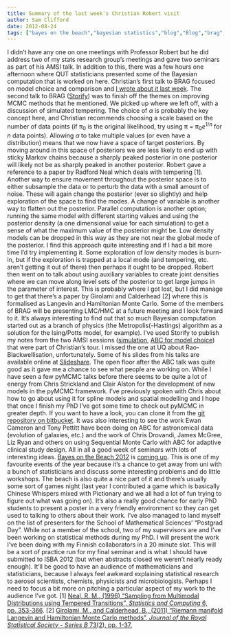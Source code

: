 ```yaml
---
title: Summary of the last week's Christian Robert visit
author: Sam Clifford
date: 2012-08-24
tags: ["bayes on the beach","bayesian statistics","blog","Blog","brag","christian robert","conferences","isba","programming","pymcmc","qut","seminar","statistics"]
---
```


I didn't have any one on one meetings with Professor Robert but he did address two of my stats research group's meetings and gave two seminars as part of his AMSI talk. In addition to this, there was a few hours one afternoon where QUT statisticians presented some of the Bayesian computation that is worked on here. Christian's first talk to BRAG focused on model choice and comparison and [I wrote about it last week](http://samclifford.info/2012/08/16/a-few-things-from-today/). The second talk to BRAG ([Storify](http://storify.com/samclifford/christian-robert-s-second-brag-talk)) was to finish off the themes on improving MCMC methods that he mentioned. We picked up where we left off, with a discussion of simulated tempering. The choice of _α_ is probably the key concept here, and Christian recommends choosing a scale based on the number of data points (if π<sub>0</sub> is the original likelihood, try using π = π<sub>0</sub>_e_<sup>1/_n_</sup>  for _n_ data points). Allowing _α_ to take multiple values (or even have a distribution) means that we now have a space of target posteriors. By moving around in this space of posteriors we are less likely to end up with sticky Markov chains because a sharply peaked posterior in one posterior will likely not be as sharply peaked in another posterior. Robert gave a reference to a paper by Radford Neal which deals with tempering [1]. Another way to ensure movement throughout the posterior space is to either subsample the data or to perturb the data with a small amount of noise. These will again change the posterior (ever so slightly) and help exploration of the space to find the modes. A change of variable is another way to flatten out the posterior. Parallel computation is another option; running the same model with different starting values and using the posterior density (a one dimensional value for each simulation) to get a sense of what the maximum value of the posterior might be. Low density models can be dropped in this way as they are not near the global mode of the posterior. I find this approach quite interesting and if I had a bit more time I'd try implementing it. Some exploration of low density modes is burn-in, but if the exploration is trapped at a local mode (and tempering, etc. aren't getting it out of there) then perhaps it ought to be dropped. Robert then went on to talk about using auxiliary variables to create joint densities where we can move along level sets of the posterior to get large jumps in the parameter of interest. This is probably where I got lost, but I did manage to get that there's a paper by Girolami and Calderhead [2] where this is formalised as Langevin and Hamiltonian Monte Carlo. Some of the members of BRAG will be presenting LMC/HMC at a future meeting and I look forward to it. It's always interesting to find out that so much Bayesian computation started out as a branch of physics (the Metropolis(-Hastings) algorithm as a solution for the Ising/Potts model, for example). I've used Storify to publish my notes from the two AMSI sessions ([simulation](http://samclifford.info/2012/08/21/christian-roberts-talk-on-simulation/ "Christian Robert's talk on simulation"), [ABC for model choice](http://samclifford.info/2012/08/22/christian-roberts-talk-on-abc-for-model-choice-and-open-floor-on-bayesian-computation-2/ "Christian Robert's talk on ABC for Model Choice and open floor on Bayesian computation")) that were part of Christian's tour. I missed the one at UQ about Rao-Blackwellisation, unfortunately. Some of his slides from his talks are available online at [Slideshare](http://www.slideshare.net/xianblog/presentations). The open floor after the ABC talk was quite good as it gave me a chance to see what people are working on. While I have seen a few pyMCMC talks before there seems to be quite a lot of energy from Chris Strickland and Clair Alston for the development of new models in the pyMCMC framework. I've previously spoken with Chris about how to go about using it for spline models and spatial modelling and I hope that once I finish my PhD I've got some time to check out pyMCMC in greater depth. If you want to have a look, you can clone it from the [git repository on bitbucket](https://bitbucket.org/christophermarkstrickland/pymcmc/). It was also interesting to see the work Ewan Cameron and Tony Pettitt have been doing on ABC for astronomical data (evolution of galaxies, etc.) and the work of Chris Drovandi, James McGree, Liz Ryan and others on using Sequential Monte Carlo with ABC for adaptive clinical study design. All in all a good week of seminars with lots of interesting ideas. [Bayes on the Beach 2012](http://bayesian.org/forums/conferences/3606) is [coming up](http://bragqut.wordpress.com/beachbayes2012/). This is one of my favourite events of the year because it's a chance to get away from uni with a bunch of statisticians and discuss some interesting problems and do little workshops. The beach is also quite a nice part of it and there's usually some sort of games night (last year I contributed a game which is basically Chinese Whispers mixed with Pictionary and we all had a lot of fun trying to figure out what was going on). It's also a really good chance for early PhD students to present a poster in a very friendly environment so they can get used to talking to others about their work. I've also managed to land myself on the list of presenters for the School of Mathematical Sciences' "Postgrad Day". While not a member of the school, two of my supervisors are and I've been working on statistical methods during my PhD. I will present the work I've been doing with my Finnish collaborators in a 20 minute slot. This will be a sort of practice run for my final seminar and is what I should have submitted to ISBA 2012 (but when abstracts closed we weren't nearly ready enough). It'll be good to have an audience of mathematicians and statisticians, because I always feel awkward explaining statistical research to aerosol scientists, chemists, physicists and microbiologists. Perhaps I need to focus a bit more on pitching a particular aspect of my work to the audience I've got. [1] [Neal, R. M., (1996) "Sampling from Multimodal Distributions using Tempered Transitions", _Statistics and Computing_ 6, pp. 353-366](http://www.springerlink.com/content/x6417mm4h7845735/). [2] [Girolami, M., and Calderhead, B., (2011) "Riemann manifold Langevin and Hamiltonian Monte Carlo methods", _Journal of the Royal Statistical Society - Series B_ 73(2), pp. 1-37.](http://people.stat.sfu.ca/~cao/Research/GirolamiCalderhead.pdf)